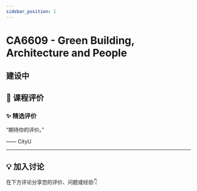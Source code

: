 ```yaml
---
sidebar_position: 1
---
```



# CA6609 - Green Building, Architecture and People

## 建设中

## **💬 课程评价**

### ✨ **精选评价**
<div className={commentStyles.commentBox}>
    <p className={commentStyles.commentText}>
        “期待你的评价。”
    </p>
    <p className={commentStyles.commentAuthor}>—— CityU</p>
</div>

---

## **💡 加入讨论**

在下方评论分享您的评价、问题或经验👇
<Utterances />
